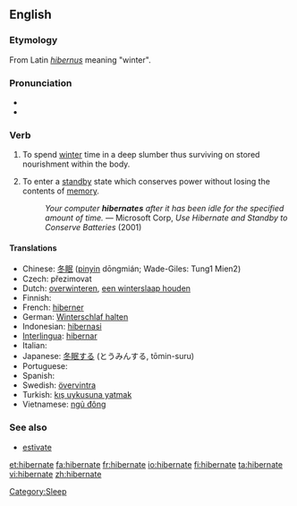 ==English==

===Etymology===
From Latin ''[[hibernus]]'' meaning "winter".

===Pronunciation===
* {{SAMPA|/"haIb@%neIt/}}
* {{IPA|/ˈhaɪbəˌneɪt/}}

===Verb===
{{en-verb|hibernat|ing}}

# {{intransitive}} To spend [[winter]] time in a deep slumber thus surviving on stored nourishment within the body.
# {{intransitive}} {{computing}} To enter a [[standby]] state which conserves power without losing the contents of [[memory]].
#:''Your computer '''hibernates''' after it has been idle for the specified amount of time.'' &mdash; Microsoft Corp, ''Use Hibernate and Standby to Conserve Batteries'' (2001)

====Translations====
* Chinese: [[冬眠]] ([[pinyin]] dōngmián; Wade-Giles: Tung1 Mien2)
* Czech: přezimovat
* Dutch: [[overwinteren]], [[een winterslaap houden]]
* Finnish: {{t-|fi|horrostaa}}
* French: [[hiberner]]
* German: [[Winterschlaf halten]]
* Indonesian: [[hibernasi]]
* [[Interlingua]]: [[hibernar]]
* Italian: {{t-|it|ibernare}}
* Japanese: [[冬眠]]する (とうみんする, tōmin-suru)
* Portuguese: {{t+|pt|hibernar}}
* Spanish: {{t-|es|hibernar}}
* Swedish: [[övervintra]]
* Turkish: [[kış uykusuna yatmak]]
* Vietnamese: [[ngủ đông]]

===See also===
* [[estivate]]

{{anagrams:en/abeehinrt}}
[[Category:Sleep]]

[[et:hibernate]]
[[fa:hibernate]]
[[fr:hibernate]]
[[io:hibernate]]
[[fi:hibernate]]
[[ta:hibernate]]
[[vi:hibernate]]
[[zh:hibernate]]